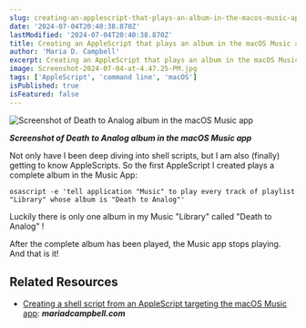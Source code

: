 ```yaml
---
slug: creating-an-applescript-that-plays-an-album-in-the-macos-music-app
date: '2024-07-04T20:40:38.870Z'
lastModified: '2024-07-04T20:40:38.870Z'
title: Creating an AppleScript that plays an album in the macOS Music app
author: 'Maria D. Campbell'
excerpt: Creating an AppleScript that plays an album in the macOS Music app.
image: Screenshot-2024-07-04-at-4.47.25-PM.jpg
tags: ['AppleScript', 'command line', 'macOS']
isPublished: true
isFeatured: false
---
```


![Screenshot of Death to Analog album in the macOS Music app](Screenshot-2024-07-04-at-4.47.25-PM.jpg)

***Screenshot of Death to Analog album in the macOS Music app***


Not only have I been deep diving into shell scripts, but I am also (finally) getting to know AppleScripts. So the first AppleScript I created plays a complete album in the Music App:

```shell
osascript -e 'tell application "Music" to play every track of playlist "Library" whose album is "Death to Analog"'
```

Luckily there is only one album in my Music "Library" called "Death to Analog"
!

After the complete album has been played, the Music app stops playing. And that is it!

## Related Resources

- [Creating a shell script from an AppleScript targeting the macOS Music app](/blog/creating-a-shell-script-from-an-applescript-targeting-the-macos-music-app): ***mariadcampbell.com***

